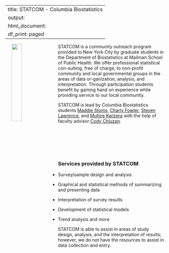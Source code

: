
---
title: STATCOM - Columbia Biostatistics 
output:
  html_document:
    df_print: paged
---



<p>

<img src="images/statcom_logo.PNG" style="width:25%" align="left" hspace="20"> 

STATCOM is a community outreach program provided to New York City by graduate students in the Department of Biostatistics at Mailman School of Public Health. We offer professional statistical con-sulting, free of charge, to non-profit community and local governmental groups in the areas of data or-ganization, analysis, and interpretation. Through participation students benefit by gaining hand on experience while providing service to our local community. 

<p>

STATCOM is lead by Columbia Biostatistics students [Maddie Stoms](https://www.linkedin.com/in/madison-stoms-597155127/), [Charly Fowler](https://www.linkedin.com/in/charlotte-fowler-2a86b71a0/), [Steven Lawrence](www.sl4269.github.io), and [Muhire Kwizera](https://www.linkedin.com/in/muhire-honorine-kwizera-96253583/) with the help of faculty advisor [Cody Chiuzan](https://www.publichealth.columbia.edu/people/our-faculty/cc3780). 

</p>

&nbsp;

&nbsp;

&nbsp;

### Services provided by STATCOM

* Survey/sample design and analysis

* Graphical and statistical methods of summarizing and presenting data

* Interpretation of survey results

* Development of statistical models

* Trend analysis and more

STATCOM is able to assist in areas of study design, analysis, and the interpretation of results; however, we do not have the resources to assist in data collection and entry.

